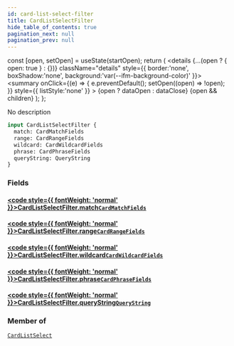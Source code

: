 ```yaml
---
id: card-list-select-filter
title: CardListSelectFilter
hide_table_of_contents: true
pagination_next: null
pagination_prev: null
---
```







  const [open, setOpen] = useState(startOpen);
  return (
    <details {...(open ? { open: true } : {})} className="details" style={{ border:'none', boxShadow:'none', background:'var(--ifm-background-color)' }}>
      <summary
        onClick={(e) => {
          e.preventDefault();
          setOpen((open) => !open);
        }}
        style={{ listStyle:'none' }}
      >
      {open ? dataOpen : dataClose}
      </summary>
      {open && children}
    </details>
  );
};




No description


```graphql
input CardListSelectFilter {
  match: CardMatchFields
  range: CardRangeFields
  wildcard: CardWildcardFields
  phrase: CardPhraseFields
  queryString: QueryString
}
```




### Fields

#### [<code style={{ fontWeight: 'normal' }}>CardListSelectFilter.<b>match</b></code>](#)<Bullet />[`CardMatchFields`](/cris/inputs/card-match-fields) <Badge class="secondary" text="input"/>
> 
> 

#### [<code style={{ fontWeight: 'normal' }}>CardListSelectFilter.<b>range</b></code>](#)<Bullet />[`CardRangeFields`](/cris/inputs/card-range-fields) <Badge class="secondary" text="input"/>
> 
> 

#### [<code style={{ fontWeight: 'normal' }}>CardListSelectFilter.<b>wildcard</b></code>](#)<Bullet />[`CardWildcardFields`](/cris/inputs/card-wildcard-fields) <Badge class="secondary" text="input"/>
> 
> 

#### [<code style={{ fontWeight: 'normal' }}>CardListSelectFilter.<b>phrase</b></code>](#)<Bullet />[`CardPhraseFields`](/cris/inputs/card-phrase-fields) <Badge class="secondary" text="input"/>
> 
> 

#### [<code style={{ fontWeight: 'normal' }}>CardListSelectFilter.<b>queryString</b></code>](#)<Bullet />[`QueryString`](/cris/inputs/query-string) <Badge class="secondary" text="input"/>
> 
> 



### Member of

[`CardListSelect`](/cris/inputs/card-list-select)  <Badge class="secondary" text="input"/>

